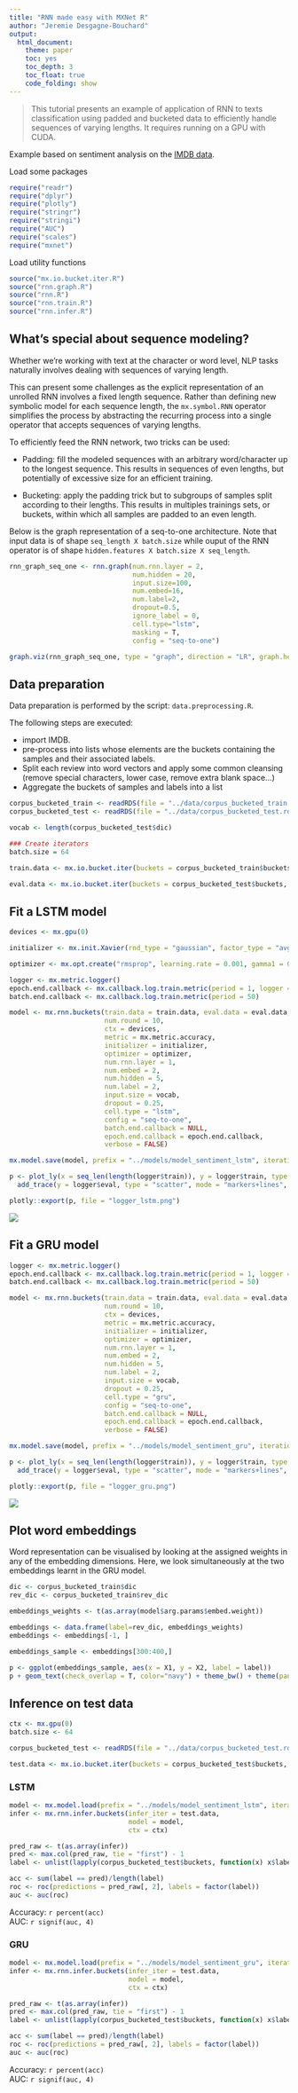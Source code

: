 ```yaml
---
title: "RNN made easy with MXNet R"
author: "Jeremie Desgagne-Bouchard"
output:
  html_document:
    theme: paper
    toc: yes
    toc_depth: 3
    toc_float: true
    code_folding: show
---
```


> This tutorial presents an example of application of RNN to texts classification using padded and bucketed data to efficiently handle sequences of varying lengths. It requires running on a GPU with CUDA. 

Example based on sentiment analysis on the [IMDB data](http://ai.stanford.edu/~amaas/data/sentiment/).

Load some packages

```r
require("readr")
require("dplyr")
require("plotly")
require("stringr")
require("stringi")
require("AUC")
require("scales")
require("mxnet")
```

Load utility functions

```r
source("mx.io.bucket.iter.R")
source("rnn.graph.R")
source("rnn.R")
source("rnn.train.R")
source("rnn.infer.R")
```

## What's special about sequence modeling?

Whether we're working with text at the character or word level, NLP tasks naturally involves dealing with sequences of varying length. 

This can present some challenges as the explicit representation of an unrolled RNN involves a fixed length sequence. Rather than defining new symbolic model for each sequence length, the `mx.symbol.RNN` operator simplifies the process by abstracting the recurring process into a single operator that accepts sequences of varying lengths.

To efficiently feed the RNN network, two tricks can be used: 

- Padding: fill the modeled sequences with an arbitrary word/character up to the longest sequence. This results in sequences of even lengths, but potentially of excessive size for an efficient training. 

- Bucketing: apply the padding trick but to subgroups of samples split according to their lengths. This results in multiples trainings sets, or buckets, within which all samples are padded to an even length. 

Below is the graph representation of a seq-to-one architecture. Note that input data is of shape `seq_length X batch.size` while ouput of the RNN operator is of shape `hidden.features X batch.size X seq_length`. 


```r

rnn_graph_seq_one <- rnn.graph(num.rnn.layer = 2, 
                               num.hidden = 20,
                               input.size=100,
                               num.embed=16, 
                               num.label=2,
                               dropout=0.5, 
                               ignore_label = 0,
                               cell.type="lstm",
                               masking = T,
                               config = "seq-to-one")

graph.viz(rnn_graph_seq_one, type = "graph", direction = "LR", graph.height.px = 200, graph.width.px = 700, shape=c(5, 64))

```

## Data preparation

Data preparation is performed by the script: `data.preprocessing.R`. 

The following steps are executed: 

- import IMDB.
- pre-process into lists whose elements are the buckets containing the samples and their associated labels. 
- Split each review into word vectors and apply some common cleansing (remove special characters, lower case, remove extra blank space...) 
- Aggregate the buckets of samples and labels into a list


```r

corpus_bucketed_train <- readRDS(file = "../data/corpus_bucketed_train.rds")
corpus_bucketed_test <- readRDS(file = "../data/corpus_bucketed_test.rds")

vocab <- length(corpus_bucketed_test$dic)

### Create iterators
batch.size = 64

train.data <- mx.io.bucket.iter(buckets = corpus_bucketed_train$buckets, batch.size = batch.size, data.mask.element = 0, shuffle = TRUE)

eval.data <- mx.io.bucket.iter(buckets = corpus_bucketed_test$buckets, batch.size = batch.size, data.mask.element = 0, shuffle = FALSE)

```


## Fit a LSTM model

```r
devices <- mx.gpu(0)

initializer <- mx.init.Xavier(rnd_type = "gaussian", factor_type = "avg", magnitude = 2.5)

optimizer <- mx.opt.create("rmsprop", learning.rate = 0.001, gamma1 = 0.95, gamma2 = 0.9, wd = 1e-4, clip_gradient=NULL, rescale.grad=1/batch.size)

logger <- mx.metric.logger()
epoch.end.callback <- mx.callback.log.train.metric(period = 1, logger = logger)
batch.end.callback <- mx.callback.log.train.metric(period = 50)

model <- mx.rnn.buckets(train.data = train.data, eval.data = eval.data,
                        num.round = 10, 
                        ctx = devices, 
                        metric = mx.metric.accuracy, 
                        initializer = initializer, 
                        optimizer = optimizer, 
                        num.rnn.layer = 1, 
                        num.embed = 2, 
                        num.hidden = 5, 
                        num.label = 2, 
                        input.size = vocab, 
                        dropout = 0.25,
                        cell.type = "lstm", 
                        config = "seq-to-one", 
                        batch.end.callback = NULL, 
                        epoch.end.callback = epoch.end.callback,
                        verbose = FALSE)

mx.model.save(model, prefix = "../models/model_sentiment_lstm", iteration = 10)

p <- plot_ly(x = seq_len(length(logger$train)), y = logger$train, type = "scatter", mode = "markers+lines", name = "train") %>% 
  add_trace(y = logger$eval, type = "scatter", mode = "markers+lines", name = "eval")

plotly::export(p, file = "logger_lstm.png")
```

![](logger_lstm.png)

## Fit a GRU model

```r
logger <- mx.metric.logger()
epoch.end.callback <- mx.callback.log.train.metric(period = 1, logger = logger)
batch.end.callback <- mx.callback.log.train.metric(period = 50)

model <- mx.rnn.buckets(train.data = train.data, eval.data = eval.data,
                        num.round = 10, 
                        ctx = devices, 
                        metric = mx.metric.accuracy, 
                        initializer = initializer, 
                        optimizer = optimizer, 
                        num.rnn.layer = 1, 
                        num.embed = 2, 
                        num.hidden = 5, 
                        num.label = 2, 
                        input.size = vocab, 
                        dropout = 0.25,
                        cell.type = "gru", 
                        config = "seq-to-one", 
                        batch.end.callback = NULL, 
                        epoch.end.callback = epoch.end.callback,
                        verbose = FALSE)

mx.model.save(model, prefix = "../models/model_sentiment_gru", iteration = 10)

p <- plot_ly(x = seq_len(length(logger$train)), y = logger$train, type = "scatter", mode = "markers+lines", name = "train") %>% 
  add_trace(y = logger$eval, type = "scatter", mode = "markers+lines", name = "eval")

plotly::export(p, file = "logger_gru.png")
```

![](logger_gru.png)


## Plot word embeddings

Word representation can be visualised by looking at the assigned weights in any of the embedding dimensions. Here, we look simultaneously at the two embeddings learnt in the GRU model. 

```r
dic <- corpus_bucketed_train$dic
rev_dic <- corpus_bucketed_train$rev_dic

embeddings_weights <- t(as.array(model$arg.params$embed.weight))

embeddings <- data.frame(label=rev_dic, embeddings_weights)
embeddings <- embeddings[-1, ]

embeddings_sample <- embeddings[300:400,]

p <- ggplot(embeddings_sample, aes(x = X1, y = X2, label = label))
p + geom_text(check_overlap = T, color="navy") + theme_bw() + theme(panel.grid=element_blank())
```

## Inference on test data

```r
ctx <- mx.gpu(0)
batch.size <- 64

corpus_bucketed_test <- readRDS(file = "../data/corpus_bucketed_test.rds")

test.data <- mx.io.bucket.iter(buckets = corpus_bucketed_test$buckets, batch.size = batch.size, data.mask.element = 0, shuffle = FALSE)
```


### LSTM

```r
model <- mx.model.load(prefix = "../models/model_sentiment_lstm", iteration = 10)
infer <- mx.rnn.infer.buckets(infer_iter = test.data, 
                              model = model,
                              ctx = ctx)

pred_raw <- t(as.array(infer))
pred <- max.col(pred_raw, tie = "first") - 1
label <- unlist(lapply(corpus_bucketed_test$buckets, function(x) x$label))

acc <- sum(label == pred)/length(label)
roc <- roc(predictions = pred_raw[, 2], labels = factor(label))
auc <- auc(roc)

```

Accuracy: `r percent(acc)`  
AUC: `r signif(auc, 4)` 


### GRU

```r
model <- mx.model.load(prefix = "../models/model_sentiment_gru", iteration = 10)
infer <- mx.rnn.infer.buckets(infer_iter = test.data, 
                              model = model,
                              ctx = ctx)

pred_raw <- t(as.array(infer))
pred <- max.col(pred_raw, tie = "first") - 1
label <- unlist(lapply(corpus_bucketed_test$buckets, function(x) x$label))

acc <- sum(label == pred)/length(label)
roc <- roc(predictions = pred_raw[, 2], labels = factor(label))
auc <- auc(roc)

```

Accuracy: `r percent(acc)`  
AUC: `r signif(auc, 4)`

